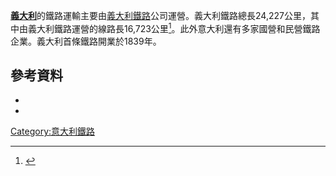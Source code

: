 '''[[義大利|義大利]]'''的鐵路運輸主要由[[義大利鐵路|義大利鐵路]]公司運營。義大利鐵路總長24,227公里，其中由義大利鐵路運營的線路長16,723公里<ref name=rete_rfi>{{cite web|title=La rete oggi|url=http://www.rfi.it/cms/v/index.jsp?vgnextoid=25bc8c3e13e0a110VgnVCM10000080a3e90aRCRD|publisher=RFI Rete Ferroviaria Italiana|accessdate=15 November 2011|deadurl=yes|archiveurl=https://web.archive.org/web/20111204091124/http://www.rfi.it/cms/v/index.jsp?vgnextoid=25bc8c3e13e0a110VgnVCM10000080a3e90aRCRD|archivedate=2011年12月4日}}</ref>。此外意大利還有多家國營和民營鐵路企業。義大利首條鐵路開業於1839年。
==參考資料==
{{reflist}}
{{refbegin}}
*{{cite book |last=Parks |first=Tim |authorlink=Tim Parks |title=Italian Ways: On and Off the Rails from Milan to Palermo |year=2013 |publisher=Harvill Secker |location=London |isbn=9781846557743 }}
*{{cite book|publisher=[[Rete_Ferroviaria_Italiana|Rete Ferroviaria Italiana]]|title=Fascicolo Linea 82 bis – AV/AC Torino – Milano – Napoli Tratto di linea Milano Rogoredo – Firenze Castello e relative interconnessioni con linea Milano – Bologna – Firenze (Tradizionale)|pages=90–119 and 150–179|language=it}}
{{refend}}
{{歐洲題目|鐵路運輸}}
[[Category:意大利鐵路|Category:意大利鐵路]]